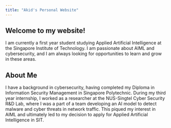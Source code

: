```yaml
---
title: "Akid's Personal Website"
---
```


## Welcome to my website!

I am currently a first year student studying Applied Artificial Intelligence at the Singapore Institute of Technology. I am passionate about AIML and cybersecurity, and I am always looking for opportunities to learn and grow in these areas.

## About Me
I have a background in cybersecurity, having completed my Diploma in Information Security Management in Singapore Polytechnic. During my third year internship, I worked as a researcher at the NUS-Singtel Cyber Security R&D Lab, where I was a part of a team developing an AI model to detect malware and cyber threats in network traffic. This piqued my interest in AIML and ultimately led to my decision to apply for Applied Artificial Intelligence in SIT.

